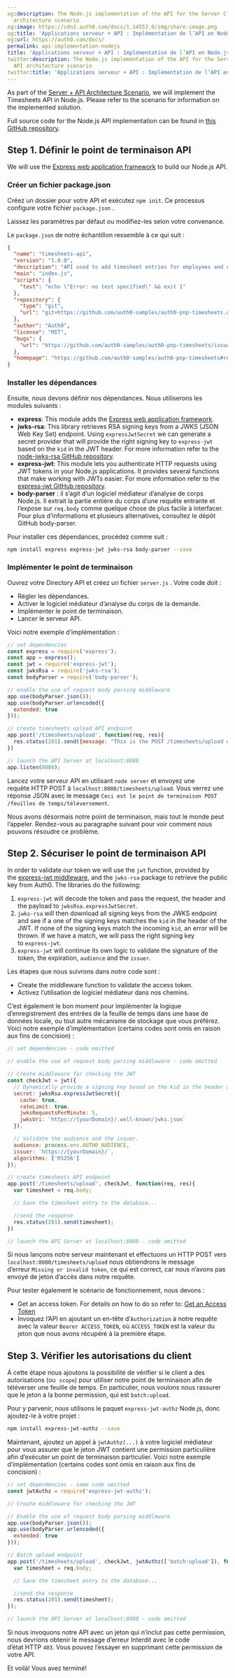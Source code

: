 ```yaml
---
og:description: The Node.js implementation of the API for the Server Client + API
  architecture scenario
og:image: https://cdn2.auth0.com/docs/1.14553.0/img/share-image.png
og:title: 'Applications serveur + API : Implémentation de l’API en Node.js'
og:url: https://auth0.com/docs/
permalink: api-implementation-nodejs
title: 'Applications serveur + API : Implémentation de l’API en Node.js'
twitter:description: The Node.js implementation of the API for the Server Client +
  API architecture scenario
twitter:title: 'Applications serveur + API : Implémentation de l’API en Node.js'
---
```


As part of the [Server + API Architecture Scenario](/docs/get-started/architecture-scenarios/server-application-api), we will implement the Timesheets API in Node.js. Please refer to the scenario for information on the implemented solution.

Full source code for the Node.js API implementation can be found in [this GitHub repository](https://github.com/auth0-samples/auth0-pnp-exampleco-timesheets/tree/master/timesheets-api/node).

## Step 1. Définir le point de terminaison API

We will use the [Express web application framework](http://expressjs.com/) to build our Node.js API.

### Créer un fichier package.json

Créez un dossier pour votre API et exécutez `npm init`. Ce processus configure votre fichier `package.json` .

Laissez les paramètres par défaut ou modifiez-les selon votre convenance.

Le `package.json` de notre échantillon ressemble à ce qui suit :

```json lines
{
  "name": "timesheets-api",
  "version": "1.0.0",
  "description": "API used to add timesheet entries for employees and contractors",
  "main": "index.js",
  "scripts": {
    "test": "echo \"Error: no test specified\" && exit 1"
  },
  "repository": {
    "type": "git",
    "url": "git+https://github.com/auth0-samples/auth0-pnp-timesheets.git"
  },
  "author": "Auth0",
  "license": "MIT",
  "bugs": {
    "url": "https://github.com/auth0-samples/auth0-pnp-timesheets/issues"
  },
  "homepage": "https://github.com/auth0-samples/auth0-pnp-timesheets#readme"
}
```






### Installer les dépendances

Ensuite, nous devons définir nos dépendances. Nous utiliserons les modules suivants :

* **express**: This module adds the [Express web application framework](https://expressjs.com/).
* **jwks-rsa**: This library retrieves RSA signing keys from a JWKS (JSON Web Key Set) endpoint. Using `expressJwtSecret` we can generate a secret provider that will provide the right signing key to `express-jwt` based on the `kid` in the <Tooltip tip="JSON Web Token (JWT): Standard ID Token format (and often Access Token format) used to represent claims securely between two parties." cta="View Glossary" href="/docs/glossary?term=JWT">JWT</Tooltip> header. For more information refer to the [node-jwks-rsa GitHub repository](https://github.com/auth0/node-jwks-rsa).
* **express-jwt**: This module lets you authenticate HTTP requests using JWT tokens in your Node.js applications. It provides several functions that make working with JWTs easier. For more information refer to the [express-jwt GitHub repository](https://github.com/auth0/express-jwt).
* **body-parser** : il s’agit d’un logiciel médiateur d’analyse de corps Node.js. Il extrait la partie entière du corps d’une requête entrante et l’expose sur `req.body` comme quelque chose de plus facile à interfacer. Pour plus d’informations et plusieurs alternatives, consultez le dépôt GitHub body-parser.

Pour installer ces dépendances, procédez comme suit :

```bash lines
npm install express express-jwt jwks-rsa body-parser --save
```






### Implémenter le point de terminaison

Ouvrez votre Directory API et créez un fichier `server.js` . Votre code doit :

* Régler les dépendances.
* Activer le logiciel médiateur d’analyse du corps de la demande.
* Implémenter le point de terminaison.
* Lancer le serveur API.

Voici notre exemple d’implémentation :

```javascript lines
// set dependencies
const express = require('express');
const app = express();
const jwt = require('express-jwt');
const jwksRsa = require('jwks-rsa');
const bodyParser = require('body-parser');

// enable the use of request body parsing middleware
app.use(bodyParser.json());
app.use(bodyParser.urlencoded({
  extended: true
}));

// create timesheets upload API endpoint
app.post('/timesheets/upload', function(req, res){
  res.status(201).send({message: "This is the POST /timesheets/upload endpoint"});
})

// launch the API Server at localhost:8080
app.listen(8080);
```






Lancez votre serveur API en utilisant `node server` et envoyez une requête HTTP POST à `localhost:8080/timesheets/upload`. Vous verrez une réponse JSON avec le message `Ceci est le point de terminaison POST /feuilles de temps/téléversement`.

Nous avons désormais notre point de terminaison, mais tout le monde peut l’appeler. Rendez-vous au paragraphe suivant pour voir comment nous pouvons résoudre ce problème.

## Step 2. Sécuriser le point de terminaison API

In order to validate our token we will use the `jwt` function, provided by the [express-jwt middleware](https://github.com/auth0/express-jwt#usage), and the `jwks-rsa` package to retrieve the public key from Auth0. The libraries do the following:

1. `express-jwt` will decode the token and pass the request, the header and the payload to `jwksRsa.expressJwtSecret`.
2. `jwks-rsa` will then download all signing keys from the JWKS endpoint and see if a one of the signing keys matches the `kid` in the header of the JWT. If none of the signing keys match the incoming `kid`, an error will be thrown. If we have a match, we will pass the right signing key to `express-jwt`.
3. `express-jwt` will continue its own logic to validate the signature of the token, the expiration, `audience` and the `issuer`.

Les étapes que nous suivrons dans notre code sont :

* Create the middleware function to validate the <Tooltip tip="Access Token: Authorization credential, in the form of an opaque string or JWT, used to access an API." cta="View Glossary" href="/docs/glossary?term=access+token">access token</Tooltip>.
* Activez l’utilisation de logiciel médiateur dans nos chemins.

C’est également le bon moment pour implémenter la logique d’enregistrement des entrées de la feuille de temps dans une base de données locale, ou tout autre mécanisme de stockage que vous préférez. Voici notre exemple d’implémentation (certains codes sont omis en raison aux fins de concision) :

```javascript lines expandable
// set dependencies - code omitted

// enable the use of request body parsing middleware - code omitted

// Create middleware for checking the JWT
const checkJwt = jwt({
  // Dynamically provide a signing key based on the kid in the header and the signing keys provided by the JWKS endpoint.
  secret: jwksRsa.expressJwtSecret({
    cache: true,
    rateLimit: true,
    jwksRequestsPerMinute: 5,
    jwksUri: `https://{yourDomain}/.well-known/jwks.json`
  }),

  // Validate the audience and the issuer.
  audience: process.env.AUTH0_AUDIENCE,
  issuer: `https://{yourDomain}/`,
  algorithms: ['RS256']
});

// create timesheets API endpoint
app.post('/timesheets/upload', checkJwt, function(req, res){
  var timesheet = req.body;

  // Save the timesheet entry to the database...

  //send the response
  res.status(201).send(timesheet);
})

// launch the API Server at localhost:8080 - code omitted
```






Si nous lançons notre serveur maintenant et effectuons un HTTP POST vers `localhost:8080/timesheets/upload` nous obtiendrons le message d’erreur `Missing or invalid token`, ce qui est correct, car nous n’avons pas envoyé de jeton d’accès dans notre requête.

Pour tester également le scénario de fonctionnement, nous devons :

* Get an access token. For details on how to do so refer to: [Get an Access Token](/docs/get-started/architecture-scenarios/server-application-api#get-an-access-token)
* Invoquez l’API en ajoutant un en-tête d’`Authorization` à notre requête avec la valeur `Bearer ACCESS_TOKEN`, où `ACCESS_TOKEN` est la valeur du jeton que nous avons récupéré à la première étape.

## Step 3. Vérifier les autorisations du client

Á cette étape nous ajoutons la possibilité de vérifier si le client a des autorisations (ou  `scope`) pour utiliser notre point de terminaison afin de téléverser une feuille de temps. En particulier, nous voulons nous rassurer que le jeton a la bonne permission, qui est `batch:upload`.

Pour y parvenir, nous utilisons le paquet `express-jwt-authz` Node.js, donc ajoutez-le à votre projet :

```bash lines
npm install express-jwt-authz --save
```






Maintenant, ajoutez un appel à `jwtAuthz(...)` à votre logiciel médiateur pour vous assurer que le jeton JWT contient une permission particulière afin d’exécuter un point de terminaison particulier. Voici notre exemple d’implémentation (certains codes sont omis en raison aux fins de concision) :

```javascript lines
// set dependencies - some code omitted
const jwtAuthz = require('express-jwt-authz');

// Create middleware for checking the JWT

// Enable the use of request body parsing middleware
app.use(bodyParser.json());
app.use(bodyParser.urlencoded({
  extended: true
}));

// Batch upload endpoint
app.post('/timesheets/upload', checkJwt, jwtAuthz(['batch:upload']), function(req, res){
  var timesheet = req.body;

  // Save the timesheet entry to the database...

  //send the response
  res.status(201).send(timesheet);
});

// launch the API Server at localhost:8080 - code omitted
```






Si nous invoquons notre API avec un jeton qui n’inclut pas cette permission, nous devrions obtenir le message d’erreur Interdit avec le code d’état HTTP `403`. Vous pouvez l’essayer en supprimant cette permission de votre API.

Et voilà! Vous avez terminé!